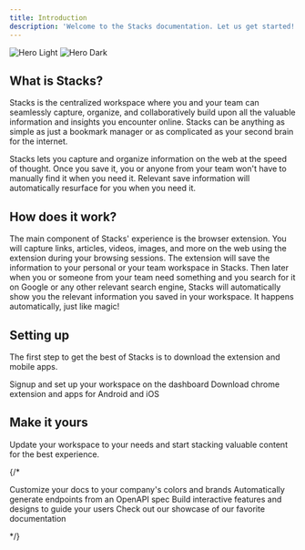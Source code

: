 ```yaml
---
title: Introduction
description: 'Welcome to the Stacks documentation. Let us get started!'
---
```


<img alt="Hero Light" className="block dark:hidden" src="/images/hero-light.svg" />

<img alt="Hero Dark" className="hidden dark:block" src="/images/hero-dark.svg" />

## What is Stacks?

Stacks is the centralized workspace where you and your team can seamlessly capture, organize, and collaboratively build
upon all the valuable information and insights you encounter online. Stacks can be anything as simple as just a bookmark
manager or as complicated as your second brain for the internet.

Stacks lets you capture and organize information on the web at the speed of thought. Once you save it, you or anyone
from your team won't have to manually find it when you need it. Relevant save information will automatically resurface
for you when you need it.

## How does it work?

The main component of Stacks' experience is the browser extension. You will capture links, articles, videos, images, and
more on the web using the extension during your browsing sessions. The extension will save the information to your
personal or your team workspace in Stacks. Then later when you or someone from your team need something and you search
for it on Google or any other relevant search engine, Stacks will automatically show you the relevant information you
saved in your workspace. It happens automatically, just like magic!

## Setting up

The first step to get the best of Stacks is to download the extension and mobile apps.

<CardGroup cols={2}>
  <Card title="Access on the web" icon="browser" href="https://betterstacks.com">
    Signup and set up your workspace on the dashboard
  </Card>

  <Card title="Download" icon="mobile" href="https://betterstacks.com/download">
    Download chrome extension and apps for Android and iOS
  </Card>
</CardGroup>

## Make it yours

Update your workspace to your needs and start stacking valuable content for the best experience.

{/*

<CardGroup cols={2}>
  <Card title="Customize Style" icon="palette" href="https://mintlify.com/docs/settings/global">
    Customize your docs to your company's colors and brands
  </Card>

  <Card title="Reference APIs" icon="code" href="https://mintlify.com/docs/api-playground/openapi">
    Automatically generate endpoints from an OpenAPI spec
  </Card>

  <Card title="Add Components" icon="screwdriver-wrench" href="https://mintlify.com/docs/components/accordion">
    Build interactive features and designs to guide your users
  </Card>

  <Card title="Get Inspiration" icon="stars" href="https://mintlify.com/customers">
    Check out our showcase of our favorite documentation
  </Card>
</CardGroup>

*/}